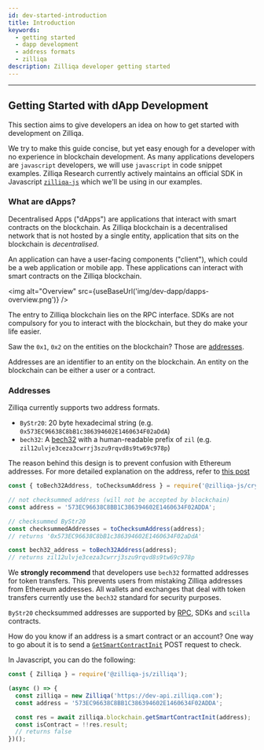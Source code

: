 ```yaml
---
id: dev-started-introduction
title: Introduction
keywords:
  - getting started
  - dapp development
  - address formats
  - zilliqa
description: Zilliqa developer getting started
---
```


---


## Getting Started with dApp Development

This section aims to give developers an idea on how to get started with development on Zilliqa.

We try to make this guide concise, but yet easy enough for a developer with no experience in blockchain development. As many applications developers are `javascript` developers, we will use `javascript` in code snippet examples. Zilliqa Research currently actively maintains an official SDK in Javascript [`zilliqa-js`](https://github.com/Zilliqa/zilliqa-js) which we'll be using in our examples.

### What are dApps?

Decentralised Apps ("dApps") are applications that interact with smart contracts on the blockchain. As Zilliqa blockchain is a decentralised network that is not hosted by a single entity, application that sits on the blockchain is _decentralised_.

An application can have a user-facing components ("client"), which could be a web application or mobile app. These applications can interact with smart contracts on the Zilliqa blockchain.

<img alt="Overview" src={useBaseUrl('img/dev-dapp/dapps-overview.png')} />

The entry to Zilliqa blockchain lies on the RPC interface. SDKs are not compulsory for you to interact with the blockchain, but they do make your life easier.

Saw the `0x1`, `0x2` on the entities on the blockchain? Those are [addresses](#addresses).

Addresses are an identifier to an entity on the blockchain. An entity on the blockchain can be either a user or a contract.

### Addresses

Zilliqa currently supports two address formats.

- `ByStr20`: 20 byte hexadecimal string (e.g. `0x573EC96638C8bB1c386394602E1460634F02aDdA`)
- `bech32`: A [bech32](https://github.com/Zilliqa/ZIP/blob/master/zips/zip-1.md) with a human-readable prefix of `zil` (e.g. `zil12ulvje3ceza3cwrrj3szu9rqvd8s9tw69c978p`)

The reason behind this design is to prevent confusion with Ethereum addresses. For more detailed explanation on the address, refer to [this post](https://blog.zilliqa.com/zilliqa-migrates-to-new-address-format-bf1fa6d7e41d)

```javascript
const { toBech32Address, toChecksumAddress } = require('@zilliqa-js/crypto');

// not checksummed address (will not be accepted by blockchain)
const address = '573EC96638C8BB1C386394602E1460634F02ADDA';

// checksummed ByStr20
const checksummedAddresses = toChecksumAddress(address);
// returns '0x573EC96638C8bB1c386394602E1460634F02aDdA'

const bech32_address = toBech32Address(address);
// returns zil12ulvje3ceza3cwrrj3szu9rqvd8s9tw69c978p
```

We **strongly recommend** that developers use `bech32` formatted addresses for token transfers. This prevents users from mistaking Zilliqa addresses from Ethereum addresses. All wallets and exchanges that deal with token transfers currently use the `bech32` standard for security purposes.

`ByStr20` checksummed addresses are supported by [RPC](https://apidocs.zilliqa.com), SDKs and `scilla` contracts.

How do you know if an address is a smart contract or an account? One way to go about it is to send a [`GetSmartContractInit`](https://apidocs.zilliqa.com/#getsmartcontractcode) POST request to check.

In Javascript, you can do the following:

```javascript
const { Zilliqa } = require('@zilliqa-js/zilliqa');

(async () => {
  const zilliqa = new Zilliqa('https://dev-api.zilliqa.com');
  const address = '573EC96638C8BB1C386394602E1460634F02ADDA';

  const res = await zilliqa.blockchain.getSmartContractInit(address);
  const isContract = !!res.result;
  // returns false
})();
```
